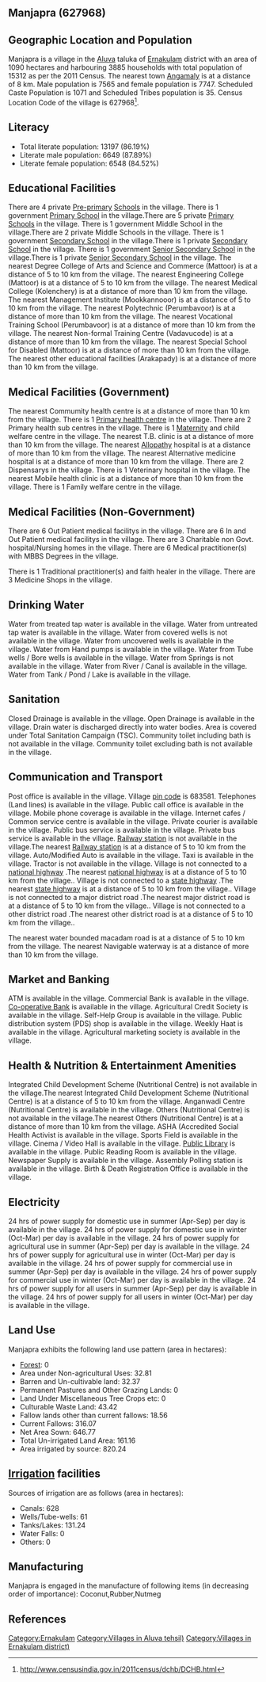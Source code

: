 {{Infobox settlement
| name=Manjapra
| native_name=
| native_name_lang=
| other_name=
| nickname=
| settlement_type=Village
| image_skyline=
| image_alt=
| image_caption=
| pushpin_map=India Kerala
| pushpin_label_position=right
| pushpin_map_alt=
| pushpin_map_caption=Location in Kerala, India
| latd=
| latm=
| lats=
| latNS=
| longd=
| longm=
| longs=
| longEW=
| coordinates_display=inline,title
| subdivision_type=Country
| subdivision_name={{flag|India}}
| subdivision_type1=[[States and territories of India|State]]
| subdivision_name1=Kerala 
| subdivision_type2=[[List of districts of India|District]]
| subdivision_name2=Ernakulam
| subdivision_type3=Tahsil
| subdivision_name3=Aluva
| website=
| established_title=<!-- Established -->
| established_date=
| founder=
| named_for=
| government_type=
| governing_body=
| unit_pref=Metric=
| area_footnotes=
| area_rank=
| area_total_km2=10.90
| elevation_footnotes=
| elevation_m=
| population_total=15312
| population_as_of=2011
| population_rank=
| population_density_km2=1404
| population_demonym=
| population_footnotes=
| demographics_type1=Languages
| demographics1_title1=Official
| demographics1_info1=[[Malayalam language|Malayalam]]
| timezone1=[[Indian Standard Time|IST]]
| utc_offset1==+5:30
| postal_code_type=[[Postal Index Number|PIN]]
| postal_code=683581
| area_code_type=Telephone code
| area_code=
| registration_plate=
| blank1_name_sec1=Nearest city
| blank1_info_sec1=[[Angamaly]]
| blank2_name_sec1=[[Human sex ratio|Sex ratio]]
| blank2_info_sec1=1024 [[male|♂]]/[[female|♀]]
| blank3_name_sec1=Literacy
| blank3_info_sec1=86.19%
| blank1_name_sec2=[[2011 Census of India|2011 census]] code
| blank1_info_sec2=627968
| footnotes=
}}

== Manjapra (627968) ==

== Geographic Location and Population ==

Manjapra is a village in the [[Aluva]] taluka of [[Ernakulam]] district with an area of 1090 hectares and harbouring 3885 households with total population of 15312 as per the 2011 Census. The nearest town [[Angamaly]] is at a distance of 8 km. Male population is 7565 and female population is 7747. Scheduled Caste Population is 1071 and Scheduled Tribes population is 35. Census Location Code of the village is 627968<ref>http://www.censusindia.gov.in/2011census/dchb/DCHB.html</ref>.


== Literacy ==  
* Total literate population: 13197 (86.19%)
* Literate male population: 6649 (87.89%)
* Literate female population: 6548 (84.52%)


== Educational Facilities ==  
There are 4 private [[Pre-primary]] [[School]]s in the village.
There is 1 government [[Primary School]] in the village.There are 5 private [[Primary School]]s in the village.
There is 1 government Middle School in the village.There are 2 private Middle Schools in the village.
There is 1 government [[Secondary School]] in the village.There is 1 private [[Secondary School]] in the village.
There is 1 government [[Senior Secondary School]] in the village.There is 1 private [[Senior Secondary School]] in the village.
The nearest Degree College of Arts and Science and Commerce (Mattoor) is at a distance of 5 to 10 km from the village.
The nearest Engineering College (Mattoor) is at a distance of 5 to 10 km from the village.
The nearest Medical College (Kolenchery) is at a distance of more than 10 km from the village.
The nearest Management Institute (Mookkannooor) is at a distance of 5 to 10 km from the village.
The nearest Polytechnic (Perumbavoor) is at a distance of more than 10 km from the village.
The nearest Vocational Training School (Perumbavoor) is at a distance of more than 10 km from the village.
The nearest Non-formal Training Centre (Vadavucode) is at a distance of more than 10 km from the village.
The nearest Special School for Disabled (Mattoor) is at a distance of more than 10 km from the village.
The nearest other educational facilities (Arakapady) is at a distance of more than 10 km from the village.


== Medical Facilities (Government) ==
The nearest Commumity health centre is at a distance of more than 10 km from the village.
There is 1 [[Primary health centre]] in the village.
There are 2 Primary health sub centres in the village.
There is 1 [[Maternity]] and child welfare centre in the village.
The nearest T.B. clinic is at a distance of more than 10 km from the village.
The nearest [[Allopathy]] hospital is at a distance of more than 10 km from the village.
The nearest Alternative medicine hospital is at a distance of more than 10 km from the village.
There are 2 Dispensarys in the village.
There is 1 Veterinary hospital in the village.
The nearest Mobile health clinic is at a distance of more than 10 km from the village.
There is 1 Family welfare centre in the village.


== Medical Facilities (Non-Government) ==
There are 6 Out Patient medical facilitys in the village.
There are 6 In and Out Patient medical facilitys in the village.
There are 3 Charitable non Govt. hospital/Nursing homes in the village.
There are 6 Medical practitioner(s) with MBBS Degrees in the village.


There is 1 Traditional practitioner(s) and faith healer in the village.
There are 3 Medicine Shops in the village.



== Drinking Water ==
Water from treated tap water is available in the village.
Water from untreated tap water is available in the village.
Water from covered wells is not available in the village.
Water from uncovered wells is available in the village.
Water from Hand pumps is available in the village.
Water from Tube wells / Bore wells is available in the village.
Water from Springs is not available in the village.
Water from River / Canal is available in the village.
Water from Tank / Pond / Lake is available in the village.


== Sanitation ==
Closed Drainage is available in the village.
Open Drainage is available in the village.
Drain water is discharged directly into water bodies.
Area is covered under Total Sanitation Campaign (TSC).
Community toilet including bath is not available in the village.
Community toilet excluding bath is not available in the village.


== Communication and Transport ==
Post office is available in the village.
Village [[pin code]] is 683581.
Telephones (Land lines) is available in the village.
Public call office is available in the village.
Mobile phone coverage is available in the village.
Internet cafes / Common service centre is available in the village.
Private courier is available in the village.
Public bus service is available in the village.
Private bus service is available in the village.
[[Railway station]] is not available in the village.The nearest [[Railway station]] is at a distance of 5 to 10 km from the village.
Auto/Modified Auto is available in the village.
Taxi is available in the village.
Tractor is not available in the village.
Village is not connected to a [[national highway]] .The nearest [[national highway]] is at a distance of 5 to 10 km from the village..
Village is not connected to a [[state highway]] .The nearest [[state highway]] is at a distance of 5 to 10 km from the village..
Village is not connected to a major district road   .The nearest major district road   is at a distance of 5 to 10 km from the village..
Village is not connected to a other district road .The nearest other district road is at a distance of 5 to 10 km from the village..


The nearest water bounded macadam road is at a distance of 5 to 10 km from the village.
The nearest Navigable waterway is at a distance of more than 10 km from the village.



== Market and Banking ==
ATM is available in the village.
Commercial Bank is available in the village.
[[Co-operative Bank]] is available in the village.
Agricultural Credit Society is available in the village.
Self-Help Group is available in the village.
Public distribution system (PDS) shop is available in the village.
Weekly Haat is available in the village.
Agricultural marketing society is available in the village.


== Health & Nutrition & Entertainment Amenities ==
Integrated Child Development Scheme (Nutritional Centre) is not available in the village.The nearest Integrated Child Development Scheme (Nutritional Centre) is at a distance of 5 to 10 km from the village.
Anganwadi Centre (Nutritional Centre) is available in the village.
Others (Nutritional Centre) is not available in the village.The nearest Others (Nutritional Centre) is at a distance of more than 10 km from the village.
ASHA (Accredited Social Health Activist is available in the village.
Sports Field is available in the village.
Cinema / Video Hall is available in the village.
[[Public Library]] is available in the village.
Public Reading Room is available in the village.
Newspaper Supply is available in the village.
Assembly Polling station is available in the village.
Birth & Death Registration Office is available in the village.


== Electricity ==
24 hrs of power supply for domestic use in summer (Apr-Sep) per day is available in the village.
24 hrs of power supply for domestic use in winter (Oct-Mar) per day is available in the village.
24 hrs of power supply for agricultural use in summer (Apr-Sep) per day is available in the village.
24 hrs of power supply for agricultural use in winter (Oct-Mar) per day is available in the village.
24 hrs of power supply for commercial use in summer (Apr-Sep) per day is available in the village.
24 hrs of power supply for commercial use in winter (Oct-Mar) per day is available in the village.
24 hrs of power supply for all users in summer (Apr-Sep) per day is available in the village.
24 hrs of power supply for all users in winter (Oct-Mar) per day is available in the village.


== Land Use ==
Manjapra exhibits the following land use pattern (area in hectares):
* [[Forest]]: 0
* Area under Non-agricultural Uses: 32.81
* Barren and Un-cultivable land: 32.37
* Permanent Pastures and Other Grazing Lands: 0
* Land Under Miscellaneous Tree Crops etc: 0
* Culturable Waste Land: 43.42
* Fallow lands other than current fallows: 18.56
* Current Fallows: 316.07
* Net Area Sown: 646.77
* Total Un-irrigated Land Area: 161.16
* Area irrigated by source: 820.24


== [[Irrigation]] facilities ==
Sources of irrigation are as follows (area in hectares):
* Canals: 628
* Wells/Tube-wells: 61
* Tanks/Lakes: 131.24
* Water Falls: 0
* Others: 0


== Manufacturing ==
Manjapra is engaged in the manufacture of following items (in decreasing order of importance): Coconut,Rubber,Nutmeg


[[Category:Ernakulam]]
[[Category:Villages in Aluva tehsil)]]
[[Category:Villages in Ernakulam district)]]


== References ==
{{Reflist}}


